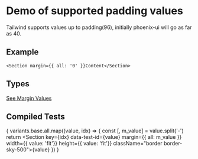 
# Demo of supported padding values
Tailwind supports values up to padding(96), initially phoenix-ui will go as far as 40.

## Example
```
<Section margin={{ all: '0' }}Content</Section>
```
## Types
[See Margin Values](https://github.com/bolanosdev/phoenix-ui/blob/main/libraries/types/spacing/padding.types.ts)

## Compiled Tests
{
  variants.base.all.map((value, idx) => {
    const [, m_value] = value.split('-')
    return <Unstyled>
      <Section key={idx} 
        data-test-id={value} 
        margin={{ all: m_value }} 
        width={{ value: 'fit'}}
        height={{ value: 'fit'}}
        className="border border-sky-500">{value}</Section>
    </Unstyled>
  })
}


